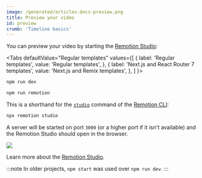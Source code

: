 ```yaml
---
image: /generated/articles-docs-preview.png
title: Preview your video
id: preview
crumb: 'Timeline basics'
---
```



You can preview your video by starting the [Remotion Studio](/docs/studio):

<Tabs
defaultValue="Regular templates"
values={[
{ label: 'Regular templates', value: 'Regular templates', },
{ label: 'Next.js and React Router 7 templates', value: 'Next.js and Remix templates', },
]
}>
<TabItem value="Regular templates">

```bash
npm run dev
```

  </TabItem>

  <TabItem value="Next.js and Remix templates">

```bash
npm run remotion
```

  </TabItem>
</Tabs>

This is a shorthand for the [`studio`](/docs/cli/studio) command of the [Remotion CLI](/docs/cli):

```bash
npx remotion studio
```

A server will be started on port `3000` (or a higher port if it isn't available) and the Remotion Studio should open in the browser.

<img src="/img/timeline.png"></img>

Learn more about the [Remotion Studio](/docs/studio).

:::note
In older projects, `npm start` was used over `npm run dev`.
:::
